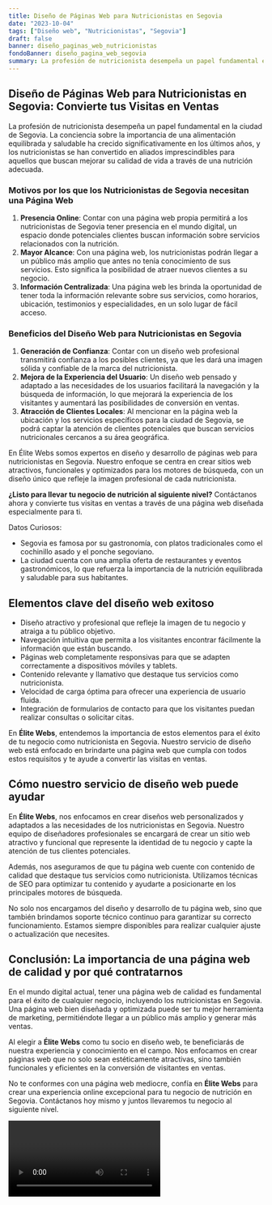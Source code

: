 ```yaml
---
title: Diseño de Páginas Web para Nutricionistas en Segovia
date: "2023-10-04"
tags: ["Diseño web", "Nutricionistas", "Segovia"]
draft: false
banner: diseño_paginas_web_nutricionistas
fondoBanner: diseño_pagina_web_segovia
summary: La profesión de nutricionista desempeña un papel fundamental en la ciudad de Segovia. La conciencia sobre la importancia de una alimentación equilibrada y saludable ha crecido significativamente en los últimos años, y los nutricionistas se han convertido en aliados imprescindibles para aquellos que buscan mejorar su calidad de vida a través de una nutrición adecuada.
---
```



## **Diseño de Páginas Web para Nutricionistas en Segovia: Convierte tus Visitas en Ventas**

La profesión de nutricionista desempeña un papel fundamental en la ciudad de Segovia. La conciencia sobre la importancia de una alimentación equilibrada y saludable ha crecido significativamente en los últimos años, y los nutricionistas se han convertido en aliados imprescindibles para aquellos que buscan mejorar su calidad de vida a través de una nutrición adecuada.

### **Motivos por los que los Nutricionistas de Segovia necesitan una Página Web**

1. **Presencia Online**: Contar con una página web propia permitirá a los nutricionistas de Segovia tener presencia en el mundo digital, un espacio donde potenciales clientes buscan información sobre servicios relacionados con la nutrición.
2. **Mayor Alcance**: Con una página web, los nutricionistas podrán llegar a un público más amplio que antes no tenía conocimiento de sus servicios. Esto significa la posibilidad de atraer nuevos clientes a su negocio.
3. **Información Centralizada**: Una página web les brinda la oportunidad de tener toda la información relevante sobre sus servicios, como horarios, ubicación, testimonios y especialidades, en un solo lugar de fácil acceso.

### **Beneficios del Diseño Web para Nutricionistas en Segovia**

1. **Generación de Confianza**: Contar con un diseño web profesional transmitirá confianza a los posibles clientes, ya que les dará una imagen sólida y confiable de la marca del nutricionista.
2. **Mejora de la Experiencia del Usuario**: Un diseño web pensado y adaptado a las necesidades de los usuarios facilitará la navegación y la búsqueda de información, lo que mejorará la experiencia de los visitantes y aumentará las posibilidades de conversión en ventas.
3. **Atracción de Clientes Locales**: Al mencionar en la página web la ubicación y los servicios específicos para la ciudad de Segovia, se podrá captar la atención de clientes potenciales que buscan servicios nutricionales cercanos a su área geográfica.

En Élite Webs somos expertos en diseño y desarrollo de páginas web para nutricionistas en Segovia. Nuestro enfoque se centra en crear sitios web atractivos, funcionales y optimizados para los motores de búsqueda, con un diseño único que refleje la imagen profesional de cada nutricionista.

**¿Listo para llevar tu negocio de nutrición al siguiente nivel?** Contáctanos ahora y convierte tus visitas en ventas a través de una página web diseñada especialmente para ti.

Datos Curiosos:

- Segovia es famosa por su gastronomía, con platos tradicionales como el cochinillo asado y el ponche segoviano.
- La ciudad cuenta con una amplia oferta de restaurantes y eventos gastronómicos, lo que refuerza la importancia de la nutrición equilibrada y saludable para sus habitantes.

<GifSeo />

<Cta />

## Elementos clave del diseño web exitoso

- Diseño atractivo y profesional que refleje la imagen de tu negocio y atraiga a tu público objetivo.
- Navegación intuitiva que permita a los visitantes encontrar fácilmente la información que están buscando.
- Páginas web completamente responsivas para que se adapten correctamente a dispositivos móviles y tablets.
- Contenido relevante y llamativo que destaque tus servicios como nutricionista.
- Velocidad de carga óptima para ofrecer una experiencia de usuario fluida.
- Integración de formularios de contacto para que los visitantes puedan realizar consultas o solicitar citas.

En **Élite Webs**, entendemos la importancia de estos elementos para el éxito de tu negocio como nutricionista en Segovia. Nuestro servicio de diseño web está enfocado en brindarte una página web que cumpla con todos estos requisitos y te ayude a convertir las visitas en ventas.

## Cómo nuestro servicio de diseño web puede ayudar

En **Élite Webs**, nos enfocamos en crear diseños web personalizados y adaptados a las necesidades de los nutricionistas en Segovia. Nuestro equipo de diseñadores profesionales se encargará de crear un sitio web atractivo y funcional que represente la identidad de tu negocio y capte la atención de tus clientes potenciales.

Además, nos aseguramos de que tu página web cuente con contenido de calidad que destaque tus servicios como nutricionista. Utilizamos técnicas de SEO para optimizar tu contenido y ayudarte a posicionarte en los principales motores de búsqueda.

No solo nos encargamos del diseño y desarrollo de tu página web, sino que también brindamos soporte técnico continuo para garantizar su correcto funcionamiento. Estamos siempre disponibles para realizar cualquier ajuste o actualización que necesites.

## Conclusión: La importancia de una página web de calidad y por qué contratarnos

En el mundo digital actual, tener una página web de calidad es fundamental para el éxito de cualquier negocio, incluyendo los nutricionistas en Segovia. Una página web bien diseñada y optimizada puede ser tu mejor herramienta de marketing, permitiéndote llegar a un público más amplio y generar más ventas.

Al elegir a **Élite Webs** como tu socio en diseño web, te beneficiarás de nuestra experiencia y conocimiento en el campo. Nos enfocamos en crear páginas web que no solo sean estéticamente atractivas, sino también funcionales y eficientes en la conversión de visitantes en ventas.

No te conformes con una página web mediocre, confía en **Élite Webs** para crear una experiencia online excepcional para tu negocio de nutrición en Segovia. Contáctanos hoy mismo y juntos llevaremos tu negocio al siguiente nivel.

<Video />

<CtaBot job="Nutricionistas" city="Segovia" />

<Gmaps query="Segovia+españa+maps" />
